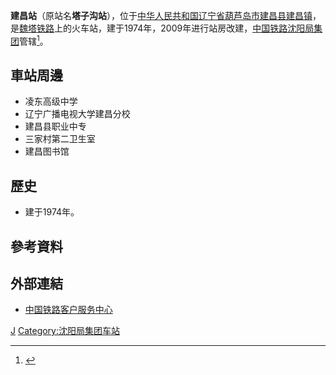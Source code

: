 {{Infobox China railway station
|车站名称 =建昌站
|图片 = 
|图片介绍 = 
|车站拼音 = Jianchang
|英文名称 = Jianchang Railway Station
|车站代码 = 
|电报码 = JFD
|拼音码 = JCH
|车站位置 = [[辽宁省|辽宁省]][[葫芦岛市|葫芦岛市]][[建昌县|建昌县]][[建昌镇_(建昌县)|建昌镇]]
|坐标 = 
|归属 = [[中国铁路沈阳局集团|中国铁路沈阳局集团]]
|线路 = [[魏塔铁路|魏塔铁路]]
|车站等级 = [[三等站_(中铁)|三等站]]
|月台数目 = 
|股道数目 = 
}}
'''建昌站'''（原站名'''塔子沟站'''），位于[[中华人民共和国|中华人民共和国]][[辽宁省|辽宁省]][[葫芦岛市|葫芦岛市]][[建昌县|建昌县]][[建昌镇_(建昌县)|建昌镇]]，是[[魏塔铁路|魏塔铁路]]上的火车站，建于1974年，2009年进行站房改建，[[中国铁路沈阳局集团|中国铁路沈阳局集团]]管辖<ref>{{Cite web|title=建昌火车站介绍|url=http://search.huochepiao.com/huochezhan/jieshao/1304.htm|access-date=2016-07-10|archive-url=https://web.archive.org/web/20160801155108/http://search.huochepiao.com/huochezhan/jieshao/1304.htm|archive-date=2016-08-01|dead-url=no}}</ref>。

==車站周邊==
* 凌东高级中学
* 辽宁广播电视大学建昌分校
* 建昌县职业中专
* 三家村第二卫生室
* 建昌图书馆

==歷史==
* 建于1974年。
==參考資料==
{{reflist}}
==外部連結==
* [http://www.12306.cn/mormhweb/ 中国铁路客户服务中心] {{Wayback|url=http://www.12306.cn/mormhweb/|date=20180205163941}}
{{China-rail-stub}}
{{魏塔铁路}}
[[Category:葫芦岛市铁路车站|J]]
[[Category:沈阳局集团车站|Category:沈阳局集团车站]]